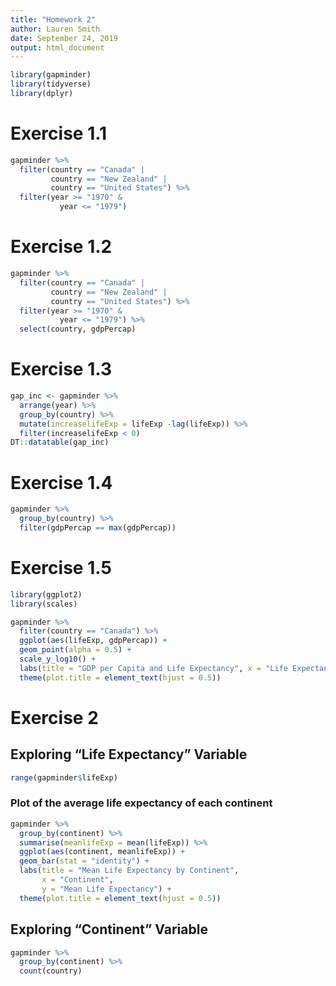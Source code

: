 ```yaml
---
title: "Homework 2"
author: Lauren Smith
date: September 24, 2019
output: html_document
---
```

```r
library(gapminder)
library(tidyverse)
library(dplyr)
```


# Exercise 1.1
```r
gapminder %>%
  filter(country == "Canada" | 
         country == "New Zealand" | 
         country == "United States") %>%
  filter(year >= "1970" &
           year <= "1979")
```

# Exercise 1.2
```r
gapminder %>%
  filter(country == "Canada" | 
         country == "New Zealand" | 
         country == "United States") %>%
  filter(year >= "1970" &
           year <= "1979") %>%
  select(country, gdpPercap)
```


# Exercise 1.3
```r
gap_inc <- gapminder %>%
  arrange(year) %>%
  group_by(country) %>%
  mutate(increaselifeExp = lifeExp -lag(lifeExp)) %>%
  filter(increaselifeExp < 0)
DT::datatable(gap_inc)
```


# Exercise 1.4
```r
gapminder %>%
  group_by(country) %>%
  filter(gdpPercap == max(gdpPercap))
```


# Exercise 1.5
```r
library(ggplot2)
library(scales)
```

```r
gapminder %>%
  filter(country == "Canada") %>%
  ggplot(aes(lifeExp, gdpPercap)) +
  geom_point(alpha = 0.5) +
  scale_y_log10() +
  labs(title = "GDP per Capita and Life Expectancy", x = "Life Expectancy", y = "Log10 of GDP per Capita") +
  theme(plot.title = element_text(hjust = 0.5))
```


# Exercise 2
## Exploring "Life Expectancy" Variable
```r
range(gapminder$lifeExp)
```
### Plot of the average life expectancy of each continent
```r
gapminder %>%
  group_by(continent) %>%
  summarise(meanlifeExp = mean(lifeExp)) %>%
  ggplot(aes(continent, meanlifeExp)) +
  geom_bar(stat = "identity") +
  labs(title = "Mean Life Expectancy by Continent", 
       x = "Continent", 
       y = "Mean Life Expectancy") +
  theme(plot.title = element_text(hjust = 0.5))
```


## Exploring "Continent" Variable

```r
gapminder %>%
  group_by(continent) %>%
  count(country)
```
```r

```










